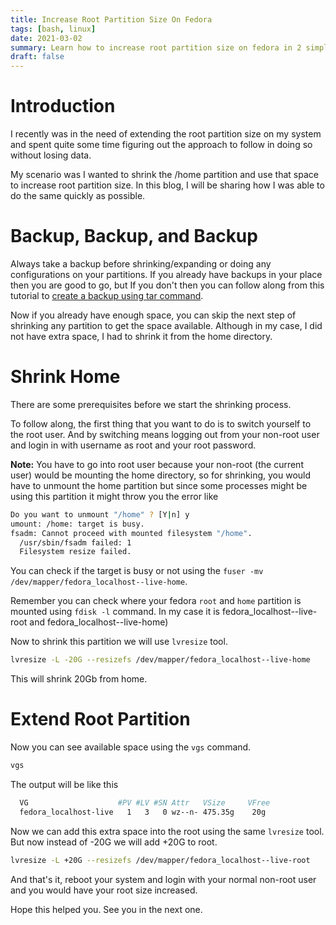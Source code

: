 ```yaml
---
title: Increase Root Partition Size On Fedora
tags: [bash, linux]
date: 2021-03-02
summary: Learn how to increase root partition size on fedora in 2 simple steps.
draft: false
---
```


# Introduction

I recently was in the need of extending the root partition size on my system and spent quite some time figuring out the approach to follow in doing so without losing data.

My scenario was I wanted to shrink the /home partition and use that space to increase root partition size. In this blog, I will be sharing how I was able to do the same quickly as possible.

# Backup, Backup, and Backup

Always take a backup before shrinking/expanding or doing any configurations on your partitions. If you already have backups in your place then you are good to go, but If you don't then you can follow along from this tutorial to [create a backup using tar command](https://akashrajpurohit.com/blog/backup-users-home-directory-in-linux-using-tar-command/).

Now if you already have enough space, you can skip the next step of shrinking any partition to get the space available. Although in my case, I did not have extra space, I had to shrink it from the home directory.

# Shrink Home

There are some prerequisites before we start the shrinking process.

To follow along, the first thing that you want to do is to switch yourself to the root user. And by switching means logging out from your non-root user and login in with username as root and your root password.

**Note:** You have to go into root user because your non-root (the current user) would be mounting the home directory, so for shrinking, you would have to unmount the home partition but since some processes might be using this partition it might throw you the error like

```bash
Do you want to unmount "/home" ? [Y|n] y
umount: /home: target is busy.
fsadm: Cannot proceed with mounted filesystem "/home".
  /usr/sbin/fsadm failed: 1
  Filesystem resize failed.
```

You can check if the target is busy or not using the `fuser -mv /dev/mapper/fedora_localhost--live-home`.

Remember you can check where your fedora `root` and `home` partition is mounted using `fdisk -l` command. In my case it is fedora_localhost--live-root and fedora_localhost--live-home)

Now to shrink this partition we will use `lvresize` tool.

```bash
lvresize -L -20G --resizefs /dev/mapper/fedora_localhost--live-home
```

This will shrink 20Gb from home.

# Extend Root Partition

Now you can see available space using the `vgs` command.

```bash
vgs
```

The output will be like this

```bash
  VG                    #PV #LV #SN Attr   VSize     VFree
  fedora_localhost-live   1   3   0 wz--n- 475.35g    20g
```

Now we can add this extra space into the root using the same `lvresize` tool. But now instead of -20G we will add +20G to root.

```bash
lvresize -L +20G --resizefs /dev/mapper/fedora_localhost--live-root
```

And that's it, reboot your system and login with your normal non-root user and you would have your root size increased.

Hope this helped you. See you in the next one.
